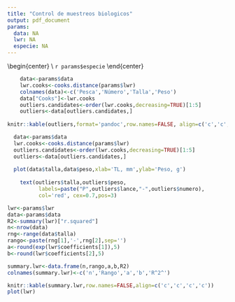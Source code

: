 ```yaml
---
title: "Control de muestreos biologicos"
output: pdf_document
params:
  data: NA
  lwr: NA
  especie: NA
---
```



\begin{center}
\textbf{Candidatos a outlier}\\
\textbf{Especie:}`r params$especie`
\end{center}

```r
    data<-params$data
    lwr.cooks<-cooks.distance(params$lwr)
    colnames(data)<-c('Pesca','Número','Talla','Peso')
    data["Cooks"]<-lwr.cooks
    outliers.candidates<-order(lwr.cooks,decreasing=TRUE)[1:5]
    outliers<-data[outliers.candidates,]
    
knitr::kable(outliers,format='pandoc',row.names=FALSE, align=c('c','c','c','c'))
```

\begin{center}
\textbf{Gráfico Talla-Peso}
\end{center}
```r
  data<-params$data
  lwr.cooks<-cooks.distance(params$lwr)
  outliers.candidates<-order(lwr.cooks,decreasing=TRUE)[1:5]
  outliers<-data[outliers.candidates,]
  
  plot(data$talla,data$peso,xlab='TL, mm',ylab='Peso, g')
    
    text(outliers$talla,outliers$peso,
          labels=paste("P",outliers$lance,"-",outliers$numero),
          col='red', cex=0.7,pos=3)
```
\begin{center}
\textbf{Relación talla-peso}
\end{center}


```r
lwr<-params$lwr
data<-params$data
R2<-summary(lwr)["r.squared"]
n<-nrow(data)
rng<-range(data$talla)
rango<-paste(rng[1],'-',rng[2],sep='')
a<-round(exp(lwr$coefficients[1]),5)
b<-round(lwr$coefficients[2],5)

summary.lwr<-data.frame(n,rango,a,b,R2)
colnames(summary.lwr)<-c('n','Rango','a','b','R^2^')

knitr::kable(summary.lwr,row.names=FALSE,align=c('c','c','c','c'))
plot(lwr)
```